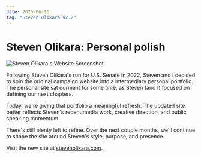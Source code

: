 ```yaml
---
date: 2025-06-10
tag: "Steven Olikara v2.2"
---
```


# Steven Olikara: Personal polish

![Steven Olikara's Website Screenshot](https://imagedelivery.net/5zM6Rdl2uV8Hmr9WxRh20g/a825bd4a-7095-465e-dc34-6c9e2a0a2400/xl)

Following Steven Olikara's run for U.S. Senate in 2022, Steven and I decided to spin the original campaign website into a intermediary personal portfolio.
The personal site sat dormant for some time, as Steven (and I) focused on defining our next chapters.

Today, we're giving that portfolio a meaningful refresh.
The updated site better reflects Steven's recent media work, creative direction, and public speaking momentum.

There's still plenty left to refine. Over the next couple months, we'll continue to shape the site around Steven's style, purpose, and presence.

Visit the new site at [stevenolikara.com](https://stevenolikara.com).
